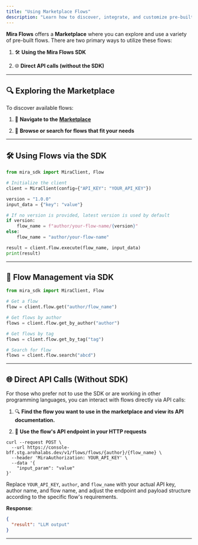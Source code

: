 ```yaml
---
title: "Using Marketplace Flows"
description: "Learn how to discover, integrate, and customize pre-built flows from the Mira Flows Marketplace"
---
```


**Mira Flows** offers a **Marketplace** where you can explore and use a variety of pre-built flows. There are two primary ways to utilize these flows:

1. 🛠️ **Using the Mira Flows SDK**

2. 🌐 **Direct API calls (without the SDK)**

***

## 🔍 Exploring the Marketplace

To discover available flows:

1. 🚀 **Navigate to the** [**Marketplace**](https://console.mira.network/)

2. 🔎 **Browse or search for flows that fit your needs**

***

## 🛠️ Using Flows via the SDK

```python Python
from mira_sdk import MiraClient, Flow

# Initialize the client
client = MiraClient(config={"API_KEY": "YOUR_API_KEY"})

version = "1.0.0"
input_data = {"key": "value"}

# If no version is provided, latest version is used by default
if version:
    flow_name = f"author/your-flow-name/{version}"
else:
    flow_name = "author/your-flow-name"

result = client.flow.execute(flow_name, input_data)
print(result)
```

***

## 📂 Flow Management via SDK

```python Python
from mira_sdk import MiraClient, Flow

# Get a flow
flow = client.flow.get("author/flow_name")

# Get flows by author
flows = client.flow.get_by_author("author")

# Get flows by tag
flows = client.flow.get_by_tag("tag")

# Search for flow
flows = client.flow.search("abcd")
```

***

## 🌐 Direct API Calls (Without SDK)

For those who prefer not to use the SDK or are working in other programming languages, you can interact with flows directly via API calls:

1. 🔍 **Find the flow you want to use in the marketplace and view its API documentation.**

2. 📡 **Use the flow's API endpoint in your HTTP requests**

```terminal Terminal
curl --request POST \
  --url https://console-bff.stg.arohalabs.dev/v1/flows/flows/{author}/{flow_name} \
  --header 'MiraAuthorization: YOUR_API_KEY' \
  --data '{
    "input_param": "value"
}'
```

Replace `YOUR_API_KEY`, `author`, and `flow_name` with your actual API key, author name, and flow name, and adjust the endpoint and payload structure according to the specific flow's requirements.

**Response**:

```json .json
{
  "result": "LLM output"
}
```

***